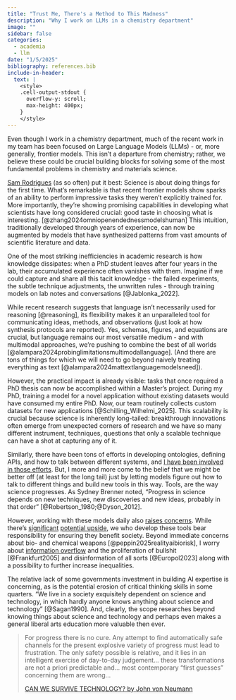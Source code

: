 ```yaml
---
title: "Trust Me, There's a Method to This Madness"
description: "Why I work on LLMs in a chemistry department"
image: ""
sidebar: false
categories:
  - academia
  - llm
date: "1/5/2025"
bibliography: references.bib
include-in-header:
  text: |
    <style>
    .cell-output-stdout {
      overflow-y: scroll;
      max-height: 400px;
    }
    </style>
---
```


Even though I work in a chemistry department, much of the recent work in my team has been focused on Large Language Models (LLMs) - or, more generally, frontier models. 
This isn't a departure from chemistry; rather, we believe these could be crucial building blocks for solving some of the most fundamental problems in chemistry and materials science.

[Sam Rodrigues](https://calvinball.substack.com/p/a-preliminary-roadmap-for-ai-assisted) (as so often) put it best: Science is about doing things for the first time. What's remarkable is that recent frontier models show sparks of an ability to perform impressive tasks they weren't explicitly trained for. 
More importantly, they're showing promising capabilities in developing what scientists have long considered crucial: good taste in choosing what is interesting. [@zhang2024omniopenendednessmodelshuman] 
This intuition, traditionally developed through years of experience, can now be augmented by models that have synthesized patterns from vast amounts of scientific literature and data.

One of the most striking inefficiencies in academic research is how knowledge dissipates: when a PhD student leaves after four years in the lab, their accumulated experience often vanishes with them. Imagine if we could capture and share all this tacit knowledge - the failed experiments, the subtle technique adjustments, the unwritten rules - through training models on lab notes and conversations [@Jablonka_2022].

While recent research suggests that language isn't necessarily used for reasoning [@reasoning], its flexibility makes it an unparalleled tool for communicating ideas, methods, and observations (just look at how synthesis protocols are reported). Yes, schemas, figures, and equations are crucial, but language remains our most versatile medium - and with multimodal approaches, we're pushing to combine the best of all worlds [@alampara2024probinglimitationsmultimodallanguage].
(And there are tons of things for which we will need to go beyond naively treating everything as text [@alampara2024mattextlanguagemodelsneed]).

However, the practical impact is already visible: tasks that once required a PhD thesis can now be accomplished within a Master's project. During my PhD, training a model for a novel application without existing datasets would have consumed my entire PhD. Now, our team routinely collects custom datasets for new applications [@Schilling_Wilhelmi_2025]. This scalability is crucial because science is inherently long-tailed: breakthrough innovations often emerge from unexpected corners of research and we have so many different instrument, techniques, questions that only a scalable technique can have a shot at capturing any of it.

Similarly, there have been tons of efforts in developing ontologies, defining APIs, and how to talk between different systems, and [I have been involved in those efforts](https://madices.github.io). 
But, I more and more come to the belief that we might be better off (at least for the long tail) just by letting models figure out how to talk to different things and build new tools in this way. Tools, are the way science progresses.
As Sydney Brenner noted, "Progress in science depends on new techniques, new discoveries and new ideas, probably in that order" [@Robertson_1980;@Dyson_2012]. 

However, working with these models daily also [raises concerns](https://michaelnotebook.com/optimism/index.html). While there's [significant](https://darioamodei.com/machines-of-loving-grace#4-peace-and-governance) [potential upside](https://ia.samaltman.com), we who develop these tools bear responsibility for ensuring they benefit society. Beyond immediate concerns about bio- and chemical weapons [@peppin2025realityaibiorisk], I worry about [information overflow](https://www.argmin.net/p/too-much-information) and the proliferation of bullshit [@Frankfurt2005] and disinformation of all sorts [@Europol2023] along with a possibility to further increase inequalities.

The relative lack of some governments investment in building AI expertise is concerning, as is the potential erosion of critical thinking skills in some quarters. "We live in a society exquisitely dependent on science and technology, in which hardly anyone knows anything about science and technology" [@Sagan1990]. And, clearly, the scope researches beyond knowing things about science and technology and perhaps even makes a general liberal arts education more valuable then ever.

> For progress there is no cure. Any attempt to find automatically safe channels for the present explosive variety of progress must lead to frustration. The only safety possible is relative, and it lies in an intelligent exercise of day-to-day judgement… these transformations are not a priori predictable and… most contemporary “first guesses” concerning them are wrong…
> 
> 
> [CAN WE SURVIVE TECHNOLOGY?
> by John von Neumann](https://sseh.uchicago.edu/doc/von_Neumann_1955.pdf)
>